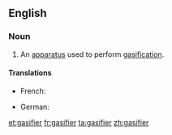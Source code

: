 ==English==

===Noun===
{{en-noun}}

# An [[apparatus]] used to perform [[gasification]].

====Translations====
{{trans-top|apparatus used to perform gasification}}
* French: {{t+|fr|gazéificateur|m}}
{{trans-mid}}
* German: {{t+|de|Vergaser|m}}
{{trans-bottom}}

[[et:gasifier]]
[[fr:gasifier]]
[[ta:gasifier]]
[[zh:gasifier]]